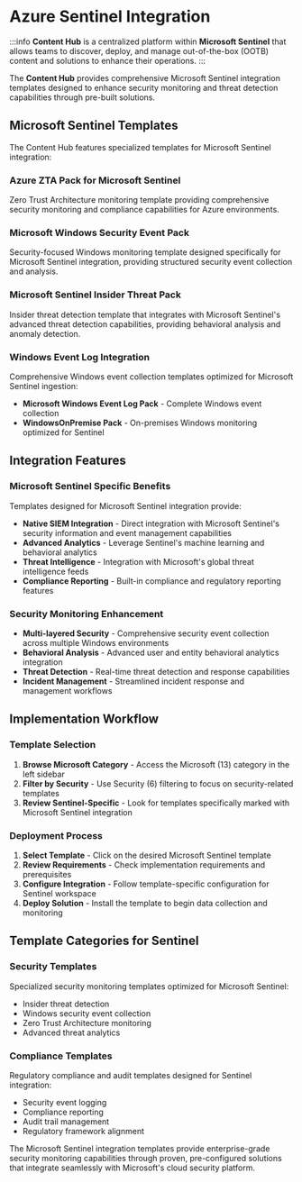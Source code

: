 # Azure Sentinel Integration

:::info
**Content Hub** is a centralized platform within **Microsoft Sentinel** that allows teams to discover, deploy, and manage out-of-the-box (OOTB) content and solutions to enhance their operations.
:::

The **Content Hub** provides comprehensive Microsoft Sentinel integration templates designed to enhance security monitoring and threat detection capabilities through pre-built solutions.

## Microsoft Sentinel Templates

The Content Hub features specialized templates for Microsoft Sentinel integration:

### Azure ZTA Pack for Microsoft Sentinel
Zero Trust Architecture monitoring template providing comprehensive security monitoring and compliance capabilities for Azure environments.

### Microsoft Windows Security Event Pack  
Security-focused Windows monitoring template designed specifically for Microsoft Sentinel integration, providing structured security event collection and analysis.

### Microsoft Sentinel Insider Threat Pack
Insider threat detection template that integrates with Microsoft Sentinel's advanced threat detection capabilities, providing behavioral analysis and anomaly detection.

### Windows Event Log Integration
Comprehensive Windows event collection templates optimized for Microsoft Sentinel ingestion:

- **Microsoft Windows Event Log Pack** - Complete Windows event collection
- **WindowsOnPremise Pack** - On-premises Windows monitoring optimized for Sentinel

## Integration Features

### Microsoft Sentinel Specific Benefits
Templates designed for Microsoft Sentinel integration provide:

- **Native SIEM Integration** - Direct integration with Microsoft Sentinel's security information and event management capabilities
- **Advanced Analytics** - Leverage Sentinel's machine learning and behavioral analytics
- **Threat Intelligence** - Integration with Microsoft's global threat intelligence feeds
- **Compliance Reporting** - Built-in compliance and regulatory reporting features

### Security Monitoring Enhancement
- **Multi-layered Security** - Comprehensive security event collection across multiple Windows environments
- **Behavioral Analysis** - Advanced user and entity behavioral analytics integration
- **Threat Detection** - Real-time threat detection and response capabilities
- **Incident Management** - Streamlined incident response and management workflows

## Implementation Workflow

### Template Selection
1. **Browse Microsoft Category** - Access the Microsoft (13) category in the left sidebar
2. **Filter by Security** - Use Security (6) filtering to focus on security-related templates
3. **Review Sentinel-Specific** - Look for templates specifically marked with Microsoft Sentinel integration

### Deployment Process
1. **Select Template** - Click on the desired Microsoft Sentinel template
2. **Review Requirements** - Check implementation requirements and prerequisites
3. **Configure Integration** - Follow template-specific configuration for Sentinel workspace
4. **Deploy Solution** - Install the template to begin data collection and monitoring

## Template Categories for Sentinel

### Security Templates
Specialized security monitoring templates optimized for Microsoft Sentinel:
- Insider threat detection
- Windows security event collection
- Zero Trust Architecture monitoring
- Advanced threat analytics

### Compliance Templates  
Regulatory compliance and audit templates designed for Sentinel integration:
- Security event logging
- Compliance reporting
- Audit trail management
- Regulatory framework alignment

The Microsoft Sentinel integration templates provide enterprise-grade security monitoring capabilities through proven, pre-configured solutions that integrate seamlessly with Microsoft's cloud security platform.
